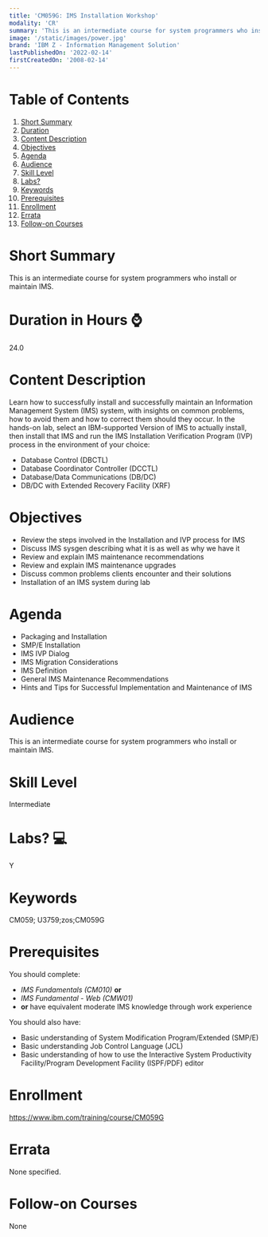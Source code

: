 ```yaml
---
title: 'CM059G: IMS Installation Workshop'
modality: 'CR'
summary: 'This is an intermediate course for system programmers who install or maintain IMS. '
image: '/static/images/power.jpg'
brand: 'IBM Z - Information Management Solution'
lastPublishedOn: '2022-02-14'
firstCreatedOn: '2008-02-14'
---
```

# Table of Contents
1.  [Short Summary](#short-summary)
2.  [Duration](#duration-in-hours-)
3.  [Content Description](#content-description)
4.  [Objectives](#objectives)
5.  [Agenda](#agenda)
6.  [Audience](#audience)
7.  [Skill Level](#skill-level)
8.  [Labs?](#labs-)
9.  [Keywords](#keywords)
10. [Prerequisites](#prerequisites)
11. [Enrollment](#enrollment)
12. [Errata](#errata)
13. [Follow-on Courses](#follow-on-courses)

# Short Summary
This is an intermediate course for system programmers who install or maintain IMS. 

# Duration in Hours ⌚
24.0

# Content Description
Learn how to successfully install and successfully maintain an Information Management System (IMS) system, with insights on common problems, how to avoid them and how to correct them should they occur. In the hands-on lab, select an IBM-supported Version of IMS to actually install, then install that IMS and run the IMS Installation Verification Program (IVP) process in the environment of your choice:


* Database Control (DBCTL)
* Database Coordinator Controller (DCCTL)
* Database/Data Communications (DB/DC)
* DB/DC with Extended Recovery Facility (XRF)


# Objectives
* Review the steps involved in the Installation and IVP process for IMS
* Discuss IMS sysgen describing what it is as well as why we have it
* Review and explain IMS maintenance recommendations
* Review and explain IMS maintenance upgrades
* Discuss common problems clients encounter and their solutions
* Installation of an IMS system during lab


# Agenda
* Packaging and Installation
* SMP/E Installation
* IMS IVP Dialog
* IMS Migration Considerations
* IMS Definition
* General IMS Maintenance Recommendations
* Hints and Tips for Successful Implementation and Maintenance of IMS


# Audience
This is an intermediate course for system programmers who install or maintain IMS.



# Skill Level
Intermediate        

# Labs? 💻
Y

# Keywords
CM059; U3759;zos;CM059G

# Prerequisites
You should complete:


* *IMS Fundamentals (CM010)* **or**
* *IMS Fundamental - Web (CMW01)*
* **or** have equivalent moderate IMS knowledge through work experience


You should also have:


* Basic understanding of System Modification Program/Extended (SMP/E)
* Basic understanding Job Control Language (JCL)
* Basic understanding of how to use the Interactive System Productivity Facility/Program Development Facility (ISPF/PDF) editor


# Enrollment
https://www.ibm.com/training/course/CM059G

# Errata
None specified.

# Follow-on Courses
None

